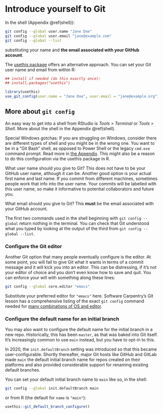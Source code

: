 # Introduce yourself to Git {#hello-git}

In the shell (Appendix \@ref(shell)):

``` bash
git config --global user.name "Jane Doe"
git config --global user.email "jane@example.com"
git config --global --list
```

substituting your name and **the email associated with your GitHub account**.

The [usethis package](https://usethis.r-lib.org) offers an alternative approach. You can set your Git user name and email from within R:

```r
## install if needed (do this exactly once):
## install.packages("usethis")

library(usethis)
use_git_config(user.name = "Jane Doe", user.email = "jane@example.org")
```

## More about `git config`

An easy way to get into a shell from RStudio is *Tools > Terminal* or *Tools > Shell*. More about the shell in the Appendix \@ref(shell).

Special Windows gotchas: If you are struggling on Windows, consider there are different types of shell and you might be in the wrong one. You want to be in a "Git Bash" shell, as opposed to Power Shell or the legacy `cmd.exe` command prompt. Read more in [the Appendix](#windows-shell-hell). This might also be a reason to do this configuration via the usethis package in R.

What user name should you give to Git? This does not have to be your GitHub user name, although it can be. Another good option is your actual first name and last name. If you commit from different machines, sometimes people work that info into the user name. Your commits will be labelled with this user name, so make it informative to potential collaborators and future you.

What email should you give to Git? This __must__ be the email associated with your GitHub account.

The first two commands used in the shell beginning with `git config --global` return nothing in the terminal. You can check that Git understood what you typed by looking at the output of the third from `git config --global --list`.

### Configure the Git editor {#git-editor}

Another Git option that many people eventually configure is the editor. At some point, you will fail to give Git what it wants in terms of a commit message and it will kick you into an editor. This can be distressing, if it's not your editor of choice and you don't even know how to save and quit. You can enforce your will with something along these lines:

``` bash
git config --global core.editor "emacs"
```

Substitute your preferred editor for `"emacs"` here. Software Carpentry's Git lesson has a comprehensive listing of the exact `git config` command needed for [many combinations of OS and editor](https://swcarpentry.github.io/git-novice/02-setup.html).

### Configure the default name for an initial branch

You may also want to configure the default name for the initial branch in a new repo.
Historically, this has been `master`, as that was baked into Git itself.
It's increasingly common to use `main` instead, but you have to opt-in to this.

In 2020, the `init.defaultBranch` setting was introduced so that this became user-configurable.
Shortly thereafter, major Git hosts like GitHub and GitLab made `main` the default initial branch name for repos created on their platforms and also provided considerable support for renaming existing default branches.

You can set your default initial branch name to `main` like so, in the shell:

``` bash
git config --global init.defaultBranch main
```

or from R (the default for `name` is `"main"`):

```r
usethis::git_default_branch_configure()
```
